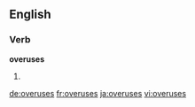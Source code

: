 ==English==

===Verb===
'''overuses'''

# {{third-person singular of|overuse}}

[[de:overuses]]
[[fr:overuses]]
[[ja:overuses]]
[[vi:overuses]]